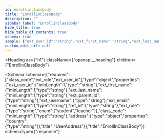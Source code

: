 ```yaml
---
id: enrollinclassbody
title: "EnrollInClassBody"
description: ""
sidebar_label: "EnrollInClassBody"
hide_title: true
hide_table_of_contents: true
schema: true
sample: {"ext_user_id":"string","ext_first_name":"string","ext_last_name":"string","ext_parent_id":"string","ext_username":"string","ext_email":"string","ref_id":"string","ext_role":"student","class_code":"string","address":{"country":"string"}}
custom_edit_url: null
---
```



<Heading
  as={"h1"}
  className={"openapi__heading"}
  children={"EnrollInClassBody"}
>
</Heading>





<Schema
  schema={{"required":["class_code","ext_role","ext_user_id"],"type":"object","properties":{"ext_user_id":{"minLength":1,"type":"string"},"ext_first_name":{"minLength":1,"type":"string"},"ext_last_name":{"minLength":1,"type":"string"},"ext_parent_id":{"type":"string"},"ext_username":{"type":"string"},"ext_email":{"minLength":1,"type":"string"},"ref_id":{"type":"string"},"ext_role":{"type":"string","enum":["student","teacher"]},"class_code":{"minLength":1,"type":"string"},"address":{"type":"object","properties":{"country":{"type":"string"}},"title":"UserAddress"}},"title":"EnrollInClassBody"}}
  schemaType={"response"}
>
  
</Schema>
            
